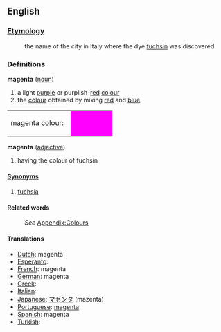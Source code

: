 ==English==
===[[Etymology]]===
:the name of the city in Italy where the dye [[fuchsin]] was discovered

===Definitions===
;'''magenta''' ([[noun]])
#a light [[purple]] or purplish-[[red]] [[color|colour]]
#the [[color|colour]] obtained by mixing [[red]] and [[blue]]
<table><tr><td>magenta colour: &nbsp;</td>
<td bgcolor="#FF00FF" width="80">&nbsp; </td></tr></table>

;'''magenta''' ([[adjective]])
#having the colour of fuchsin
====[[Synonym]]s====
#[[fuchsia]]
====Related words====
:''See'' [[Wiktionary_Appendix:Colours|Appendix:Colours]]

====Translations====

* [[Dutch]]: magenta
* [[Esperanto]]: [[]]
* [[French]]: magenta
* [[German]]: magenta
* [[Greek]]: [[]]
* [[Italian]]: [[]]
* [[Japanese]]: [[マゼンタ]] (mazenta)
* [[Portuguese]]: [[magenta]]
* [[Spanish]]: magenta
* [[Turkish]]: [[]]